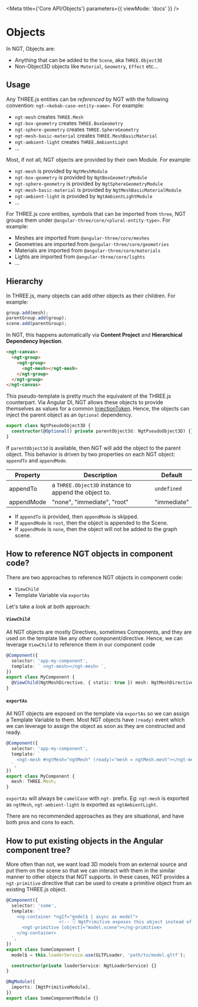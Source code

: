 
<Meta title={'Core API/Objects'} parameters={{ viewMode: 'docs' }} />

# Objects

In NGT, Objects are:

- Anything that can be added to the `Scene`, aka `THREE.Object3D`
- Non-Object3D objects like `Material`, `Geometry`, `Effect` etc...

## Usage

Any THREE.js entities can be _referenced_ by NGT with the following convention: `ngt-<kebab-case-entity-name>`. For example:

- `ngt-mesh` creates `THREE.Mesh`
- `ngt-box-geometry` creates `THREE.BoxGeometry`
- `ngt-sphere-geometry` creates `THREE.SphereGeometry`
- `ngt-mesh-basic-material` creates `THREE.MeshBasicMaterial`
- `ngt-ambient-light` creates `THREE.AmbientLight`
- ...

Most, if not all, NGT objects are provided by their own Module. For example:

- `ngt-mesh` is provided by `NgtMeshModule`
- `ngt-box-geometry` is provided by `NgtBoxGeometryModule`
- `ngt-sphere-geometry` is provided by `NgtSphereGeometryModule`
- `ngt-mesh-basic-material` is provided by `NgtMeshBasicMaterialModule`
- `ngt-ambient-light` is provided by `NgtAmbientLightModule`
- ...

For THREE.js core entities, symbols that can be imported from `three`, NGT groups them under `@angular-three/core/<plural-entity-type>`. For example:

- Meshes are imported from `@angular-three/core/meshes`
- Geometries are imported from `@angular-three/core/geometries`
- Materials are imported from `@angular-three/core/materials`
- Lights are imported from `@angular-three/core/lights`
- ...

## Hierarchy

In THREE.js, many objects can add other objects as their children. For example:

```ts
group.add(mesh);
parentGroup.add(group);
scene.add(parentGroup);
```

In NGT, this happens automatically via **Content Project** and **Hierarchical Dependency Injection**.

```html
<ngt-canvas>
  <ngt-group>
    <ngt-group>
      <ngt-mesh></ngt-mesh>
    </ngt-group>
  </ngt-group>
</ngt-canvas>
```

This pseudo-template is pretty much the equivalent of the THREE.js counterpart. Via Angular DI, NGT allows these objects to provide themselves as values for a common [InjectionToken](https://angular.io/api/core/InjectionToken). Hence, the objects can inject the parent object as an `Optional` dependency.

```ts
export class NgtPseudoObject3D {
  constructor(@Optional() private parentObject3d: NgtPseudoObject3D) {}
}
```

If `parentObject3d` is available, then NGT will add the object to the parent object. This behavior is driven by two properties on each NGT object: `appendTo` and `appendMode`.

| Property   | Description                                          | Default     |
| ---------- | ---------------------------------------------------- | ----------- |
| appendTo   | a `THREE.Object3D` instance to append the object to. | `undefined` |
| appendMode | "none", "immediate", "root"                          | "immediate" |

- If `appendTo` is provided, then `appendMode` is skipped.
- If `appendMode` is `root`, then the object is appended to the Scene.
- If `appendMode` is `none`, then the object will not be added to the graph scene.

## How to reference NGT objects in component code?

There are two approaches to reference NGT objects in component code:

- `ViewChild`
- Template Variable via `exportAs`

Let's take a look at both approach:

#### `ViewChild`

All NGT objects are mostly Directives, sometimes Components, and they are used on the template like any other component/directive. Hence, we can leverage `ViewChild` to reference them in our component code

```ts
@Component({
  selector: 'app-my-component',
  template: ` <ngt-mesh></ngt-mesh> `,
})
export class MyComponent {
  @ViewChild(NgtMeshDirective, { static: true }) mesh: NgtMeshDirective;
}
```

#### `exportAs`

All NGT objects are exposed on the template via `exportAs` so we can assign a Template Variable to them. Most NGT objects have `(ready)` event which we can leverage to assign the object as soon as they are constructed and ready.

```ts
@Component({
  selector: 'app-my-component',
  template: `
    <ngt-mesh #ngtMesh="ngtMesh" (ready)="mesh = ngtMesh.mesh"></ngt-mesh>
  `,
})
export class MyComponent {
  mesh: THREE.Mesh;
}
```

`exportAs` will always be `camelCase` with `ngt-` prefix. Eg: `ngt-mesh` is exported as `ngtMesh`, `ngt-ambient-light` is exported as `ngtAmbientLight`.

There are no recommended approaches as they are situational, and have both pros and cons to each.

## How to put existing objects in the Angular component tree?

More often than not, we want load 3D models from an external source and put them on the scene so that we can interact with them in the similar manner to other objects that NGT supports. In these cases, NGT provides a `ngt-primitive` directive that can be used to create a primitive object from an existing THREE.js object.

```ts
@Component({
  selector: 'some',
  template: `
    <ng-container *ngIf="model$ | async as model">
                    <!-- 👇 NgtPrimitive exposes this object instead of itself like a NgtMesh -->
      <ngt-primitive [object]="model.scene"></ng-primitive>
    </ng-container>
  `,
})
export class SomeComponent {
  model$ = this.loaderService.use(GLTFLoader, 'path/to/model.gltf');

  constructor(private loaderService: NgtLoaderService) {}
}

@NgModule({
  imports: [NgtPrimitiveModule],
})
export class SomeComponentModule {}
```
